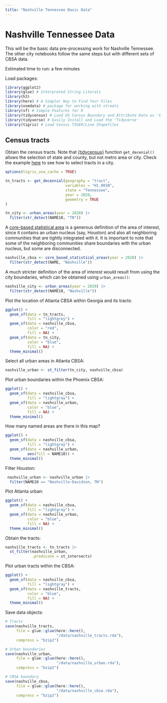 ```yaml
---
title: "Nashville Tennessee Basic Data"
---
```


# Nashville Tennessee Data

This will be the basic data pre-processing work for Nashville Tennessee. The other city notebooks follow the same steps but with different sets of CBSA data.

Estimated time to run: a few minutes

Load packages:

```r
library(ggplot2)
library(glue) # Interpreted String Literals
library(h3)
library(here) # A Simpler Way to Find Your Files
library(osmdata) # package for working with streets
library(sf) # Simple Features for R
library(tidycensus) # Load US Census Boundary and Attribute Data as 'tidyverse' and 'sf'-Ready Data Frames
library(tidyverse) # Easily Install and Load the 'Tidyverse'
library(tigris) # Load Census TIGER/Line Shapefiles
```

## Census tracts

Obtain the census tracts. Note that [{tidycensus}](https://walker-data.com/tidycensus/) function `get_decenial()` allows the selection of state and county, but not metro area or city. Check the example [here](https://walker-data.com/census-r/spatial-analysis-with-us-census-data.html#identifying-geometries-within-a-metropolitan-area) to see how to select tracts in a city.

```r
options(tigris_use_cache = TRUE)

tn_tracts <- get_decennial(geography = "tract",
                           variables = "H1_001N",
                           state = "Tennessee",
                           year = 2020,
                           geometry = TRUE
)

tn_city <- urban_areas(year = 2020) |> 
  filter(str_detect(NAME10, "TN"))
```

A [core-based statistical area](https://en.wikipedia.org/wiki/Core-based_statistical_area) is a generous definition of the area of interest, since it contains an urban nucleus (say, Houston) and also all neighboring communities that are tightly integrated with it. It is important to note that some of the neighboring communities share boundaries with the urban nucleus, but some are disconnected.

```r
nashville_cbsa <- core_based_statistical_areas(year = 2020) |>
  filter(str_detect(NAME, "Nashville"))
```

A much stricter definition of the area of interest would result from using the city boundaries, which can be obtained using `urban_areas()`:

```r
nashville_city <- urban_areas(year = 2020) |> 
  filter(str_detect(NAME10, "Nashville"))
```

Plot the location of Atlanta CBSA within Georgia and its tracts:

```r
ggplot() +
  geom_sf(data = tn_tracts,
          fill = "lightgrey") +
  geom_sf(data = nashville_cbsa,
          color = "red",
          fill = NA) +
  geom_sf(data = tn_city,
          color = "blue",
          fill = NA) +
  theme_minimal()
```

Select all urban areas in Atlanta CBSA:

```r
nashville_urban <- st_filter(tn_city, nashville_cbsa)
```

Plot urban boundaries within the Phoenix CBSA:

```r
ggplot() +
  geom_sf(data = nashville_cbsa,
          fill = "lightgray") +
  geom_sf(data = nashville_urban,
          color = "blue",
          fill = NA) +
  theme_minimal()
```

How many named areas are there in this map?
```r
ggplot() +
  geom_sf(data = nashville_cbsa,
          fill = "lightgray") +
  geom_sf(data = nashville_urban,
          aes(fill = NAME10)) +
  theme_minimal()
```

Filter Houston:
```r
 nashville_urban <- nashville_urban |>
  filter(NAME10 == "Nashville-Davidson, TN")
```

Plot Atlanta urban:
```r
ggplot() +
  geom_sf(data = nashville_cbsa,
          fill = "lightgray") +
  geom_sf(data = nashville_urban,
          color = "blue",
          fill = NA) +
  theme_minimal()
```


Obtain the tracts:
```r
nashville_tracts <- tn_tracts |>
  st_filter(nashville_urban, 
            .predicate = st_intersects)
```

Plot urban tracts within the CBSA:
```r
ggplot() +
  geom_sf(data = nashville_cbsa,
          fill = "lightgray") +
  geom_sf(data = nashville_tracts,
          color = "blue",
          fill = NA) +
  theme_minimal()
```

Save data objects:
```r
# Tracts
save(nashville_tracts, 
     file = glue::glue(here::here(),
                       "/data/nashville_tracts.rda"),
     compress = "bzip2")

# Urban boundaries
save(nashville_urban, 
     file = glue::glue(here::here(),
                       "/data/nashville_urban.rda"),
     compress = "bzip2")

# CBSA boundary
save(nashville_cbsa, 
     file = glue::glue(here::here(),
                       "/data/nashville_cbsa.rda"),
     compress = "bzip2")
```
